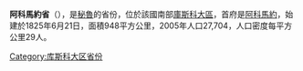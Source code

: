 '''阿科馬約省'''（{{lang-es|Provincia de Acomayo}}），是[[秘魯|秘魯]]的省份，位於該國南部[[庫斯科大區|庫斯科大區]]，首府是[[阿科馬約|阿科馬約]]，始建於1825年6月21日，面積948平方公里，2005年人口27,704，人口密度每平方公里29人。

{{coord|13|55|08|S|71|41|06|W|type:adm2nd_source:itwiki|display=title}}

{{秘魯省份|state=collapsed}}
{{秘鲁行政区划小作品}}
[[Category:库斯科大区省份|Category:库斯科大区省份]]